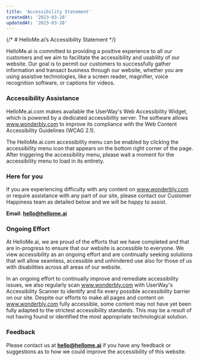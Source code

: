 ```yaml
---
title: 'Accessibility Statement'
createdAt: '2023-03-28'
updatedAt: '2023-03-28'
---
```


{/* # HelloMe.ai’s Accessibility Statement */}

HelloMe.ai is committed to providing a positive experience to all our customers and we aim to facilitate the accessibility and usability of our website. Our goal is to permit our customers to successfully gather information and transact business through our website, whether you are using assistive technologies, like a screen reader, magnifier, voice recognition software, or captions for videos.

### Accessibility Assistance

HelloMe.ai.com makes available the UserWay's Web Accessibility Widget, which is powered by a dedicated accessibility server. The software allows www.wonderbly.com to improve its compliance with the Web Content Accessibility Guidelines (WCAG 2.1).

The HelloMe.ai.com accessibility menu can be enabled by clicking the accessibility menu icon that appears on the bottom right corner of the page. After triggering the accessibility menu, please wait a moment for the accessibility menu to load in its entirety.

### Here for you

If you are experiencing difficulty with any content on www.wonderbly.com or require assistance with any part of our site, please contact our Customer Happiness team as detailed below and we will be happy to assist.

**Email**: **[hello@hellome.ai](mailto:hello@hellome.ai)**

### Ongoing Effort

At HelloMe.ai, we are proud of the efforts that we have completed and that are in-progress to ensure that our website is accessible to everyone. We view accessibility as an ongoing effort and are continually seeking solutions that will allow seamless, accessible and unhindered use also for those of us with disabilities across all areas of our website.

In an ongoing effort to continually improve and remediate accessibility issues, we also regularly scan www.wonderbly.com with UserWay's Accessibility Scanner to identify and fix every possible accessibility barrier on our site. Despite our efforts to make all pages and content on www.wonderbly.com fully accessible, some content may not have yet been fully adapted to the strictest accessibility standards. This may be a result of not having found or identified the most appropriate technological solution.

### Feedback

Please contact us at **[hello@hellome.ai](mailto:hello@hellome.ai)** if you have any feedback or suggestions as to how we could improve the accessibility of this website.
